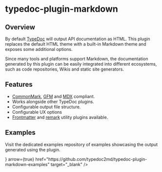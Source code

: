 
# typedoc-plugin-markdown

<PackageVersion pjson={pjson} />

## Overview

By default [TypeDoc](https://typedoc.org) will output API documentation as HTML. This plugin replaces the default HTML theme with a built-in Markdown theme and exposes some additional options.

Since many tools and platforms support Markdown, the documentation generated by this plugin can be easily integrated into different ecosystems, such as code repositories, Wikis and static site generators.

## Features

- [CommonMark](https://spec.commonmark.org/0.31.2/), [GFM](https://github.github.com/gfm/) and [MDX](https://mdxjs.com/) compliant.
- Works alongside other TypeDoc plugins.
- Configurable output file structure.
- Configurable UX options
- [Frontmatter](/plugins/frontmatter) and [remark](/plugins/remark) utility plugins available.

## Examples

Visit the dedicated examples repository of examples showcasing the output generated using the plugin.

<Cards num={2}>
  <Cards.Card
    title="View on GitHub"
    icon={<FontAwesomeIcon icon={faGithub} />}
    arrow={true}
    href="https://github.com/typedoc2md/typedoc-plugin-markdown-examples"
    target="_blank"
  />
</Cards>
